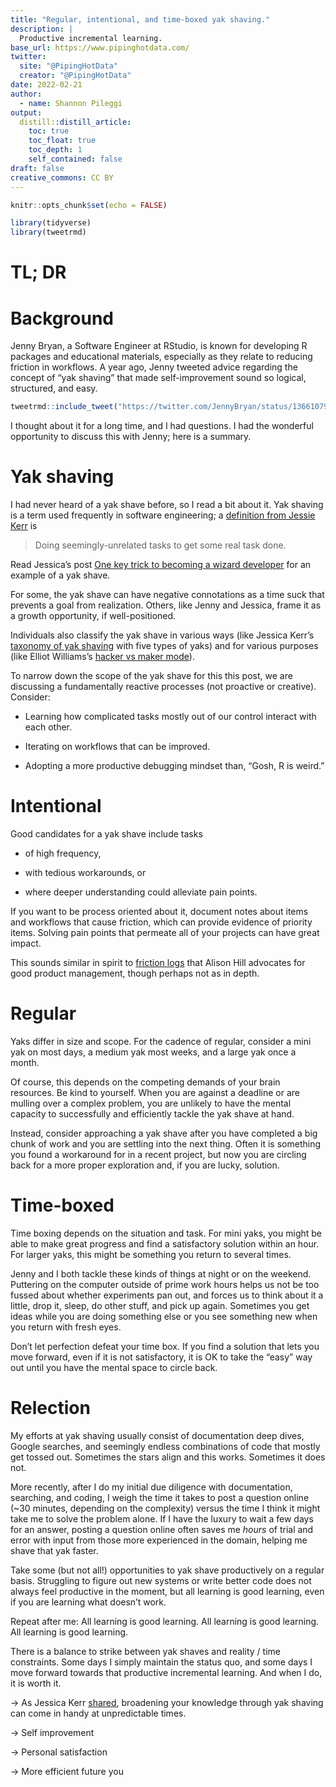 ```yaml
---
title: "Regular, intentional, and time-boxed yak shaving."
description: | 
  Productive incremental learning.
base_url: https://www.pipinghotdata.com/
twitter:
  site: "@PipingHotData"
  creator: "@PipingHotData"
date: 2022-02-21
author:
  - name: Shannon Pileggi
output:
  distill::distill_article:
    toc: true
    toc_float: true
    toc_depth: 1
    self_contained: false
draft: false
creative_commons: CC BY
---
```


```r
knitr::opts_chunk$set(echo = FALSE)
```

```r
library(tidyverse)
library(tweetrmd)
```

# TL; DR

# Background

Jenny Bryan, a Software Engineer at RStudio, is known for developing R packages
and educational materials, especially as they relate to reducing friction in workflows. 
A year ago, Jenny tweeted advice regarding the concept of "yak shaving" that made
self-improvement sound so logical, structured, and easy. 

```r
tweetrmd::include_tweet("https://twitter.com/JennyBryan/status/1366107942487949312")
```

I thought about it for a long time, and I had questions. I had the wonderful 
opportunity to discuss this with Jenny; here is a summary.

# Yak shaving


I had never heard of a yak shave before, so I read a bit about it.
Yak shaving is a term used frequently in software engineering; a [definition from Jessie Kerr](https://jessitron.com/2017/07/03/a-taxonomy-of-yak-shaving/){target="_blank"} is

> Doing seemingly-unrelated tasks to get some real task done.

Read Jessica's post [One key trick to becoming a wizard developer](https://jessitron.com/2021/02/27/one-key-trick-to-becoming-a-wizard-developer/){target="_blank"}
for an example of a yak shave.

For some, the yak shave can have negative connotations as a time suck that prevents 
a goal from realization. Others, like Jenny and Jessica, frame it as a growth opportunity, 
if well-positioned.

Individuals also classify the yak shave in various ways (like
Jessica Kerr's [taxonomy of yak shaving](https://jessitron.com/2017/07/03/a-taxonomy-of-yak-shaving/){target="_blank"} 
with five types of yaks) and for various purposes (like Elliot Williams's [hacker vs maker mode](https://hackaday.com/2016/08/09/yak-shaving-hacker-mode-vs-maker-mode/){target="_blank"}). 

To narrow down the scope of the yak shave for this this post, we are discussing
a fundamentally reactive processes (not proactive or creative). Consider:

* Learning how complicated tasks mostly out of our control interact with each other. 

* Iterating on workflows that can be improved. 

* Adopting a more productive debugging mindset than, "Gosh, R is weird." 

# Intentional

Good candidates for a yak shave include tasks

* of high frequency, 

* with tedious workarounds, or

* where deeper understanding could alleviate pain points.

If you want to be process oriented about it, document notes about items and workflows
that cause friction, which can provide evidence of priority items. Solving pain points 
that permeate all of your projects can have great impact. 

<aside>
This sounds similar in spirit to [friction logs](https://www.trychameleon.com/blog/friction-logs){target="_blank"} that Alison Hill advocates for good product management, though perhaps not as in depth.
</aside>

# Regular

Yaks differ in size and scope. For the cadence of regular, consider
a mini yak on most days, a medium yak most weeks, and a large yak once a month. 

Of course, this depends on the competing demands of your brain resources. Be kind
to  yourself. When you are against a deadline or are mulling over a complex problem, 
you are unlikely to have the mental capacity to successfully and efficiently tackle
the yak shave at hand. 

Instead, consider approaching a yak shave after you have completed a big chunk of
work and you are settling into the next thing. Often it is something you found a
workaround for in a recent project, but now you are circling back for a more 
proper exploration and, if you are lucky, solution.


# Time-boxed 

Time boxing depends on the situation and task. For mini yaks, you might be able 
to make great progress and find a satisfactory solution within an hour. For larger
yaks, this might be something you return to several times. 

Jenny and I both tackle these kinds of things at night or on the weekend. 
Puttering on the computer outside of prime work hours helps us not be too
fussed about whether experiments pan out, and forces us to think about it a little,
drop it, sleep, do other stuff, and pick up again. Sometimes you get ideas
while you are doing something else or you see something new when you return
with fresh eyes.

Don't let perfection defeat your time box. If you find a solution that lets
you move forward, even if it is not satisfactory, it is OK to take the
"easy" way out until you have the mental space to circle back.

# Relection


My efforts at yak shaving usually consist of documentation deep dives, 
Google searches, and seemingly endless combinations of code that
mostly get tossed out. Sometimes the stars align and this works. 
Sometimes it does not. 

More recently, after I do my initial due diligence with documentation, searching, 
and coding, I weigh the time it takes to post a question online (~30 minutes,
depending on the complexity) versus the time I think it might take me to solve the 
problem alone. If I have the luxury to wait a few days for an answer, posting a 
question online often saves me _hours_ of trial and error with input from those 
more experienced in the domain, helping me shave that yak faster.

Take some (but not all!) opportunities to yak shave productively on a regular basis.
Struggling to figure out new systems or write better code does not always feel 
productive in the moment, but all learning is good learning, even if you are learning
what doesn't work. 

<aside>
Repeat after me: All learning is good learning. All learning is good learning. All learning is good learning.
</aside>


There is a balance to strike between yak shaves and reality / time constraints. 
Some days I simply maintain the status quo, and some days I move forward 
towards that productive incremental learning. And when I do, it is worth it.

-> As Jessica Kerr [shared](https://jessitron.com/2021/02/27/one-key-trick-to-becoming-a-wizard-developer/), 
broadening your knowledge through yak shaving can come in handy at unpredictable times. 

-> Self improvement

-> Personal satisfaction

-> More efficient future you

